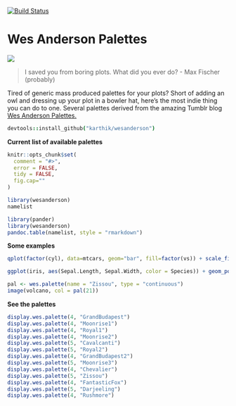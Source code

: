 [![Build Status](https://travis-ci.org/karthik/wesanderson.png)](https://travis-ci.org/karthik/wesanderson)

# Wes Anderson Palettes

![](rushmore.jpg)

> I saved you from boring plots. What did you ever do? - Max Fischer (probably)

Tired of generic mass produced palettes for your plots? Short of adding an owl and dressing up your plot in a bowler hat, here's the most indie thing you can do to one. Several palettes derived from the amazing Tumblr blog [Wes Anderson Palettes.](http://wesandersonpalettes.tumblr.com/)

```coffee
devtools::install_github("karthik/wesanderson")
```


__Current list of available palettes__

```r
knitr::opts_chunk$set(
  comment = "#>",
  error = FALSE,
  tidy = FALSE,
  fig.cap=""
)
```


```r
library(wesanderson)
namelist
```

```r
library(pander)
library(wesanderson)
pandoc.table(namelist, style = "rmarkdown")
```

__Some examples__

```r
qplot(factor(cyl), data=mtcars, geom="bar", fill=factor(vs)) + scale_fill_manual(values = wes.palette(2, "Royal1"))
```

```r
ggplot(iris, aes(Sepal.Length, Sepal.Width, color = Species)) + geom_point(size = 3) + scale_color_manual(values = wes.palette(3, "GrandBudapest")) + theme_gray()
```

```r
pal <- wes.palette(name = "Zissou", type = "continuous")
image(volcano, col = pal(21))
```


__See the palettes__

```r
display.wes.palette(4, "GrandBudapest")
display.wes.palette(4, "Moonrise1")
display.wes.palette(4, "Royal1")
display.wes.palette(4, "Moonrise2")
display.wes.palette(5, "Cavalcanti")
display.wes.palette(5, "Royal2")
display.wes.palette(4, "GrandBudapest2")
display.wes.palette(5, "Moonrise3")
display.wes.palette(4, "Chevalier")
display.wes.palette(5, "Zissou")
display.wes.palette(4, "FantasticFox")
display.wes.palette(5, "Darjeeling")
display.wes.palette(4, "Rushmore")
```